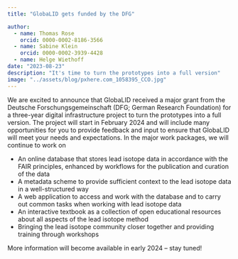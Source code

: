 ```yaml
---
title: "GlobaLID gets funded by the DFG"

author: 
  - name: Thomas Rose
    orcid: 0000-0002-8186-3566
  - name: Sabine Klein
    orcid: 0000-0002-3939-4428
  - name: Helge Wiethoff
date: "2023-08-23"
description: "It's time to turn the prototypes into a full version"
image: "../assets/blog/pxhere.com_1058395_CCO.jpg"
---
```


We are excited to announce that GlobaLID received a major grant from the Deutsche Forschungsgemeinschaft (DFG; German Research Foundation) for a three-year digital infrastructure project to turn the prototypes into a full version. The project will start in February 2024 and will include many opportunities for you to provide feedback and input to ensure that GlobaLID will meet your needs and expectations. In the major work packages, we will continue to work on 

* An online database that stores lead isotope data in accordance with the FAIR principles, enhanced by workflows for the publication and curation of the data
* A metadata scheme to provide sufficient context to the lead isotope data in a well-structured way
* A web application to access and work with the database and to carry out common tasks when working with lead isotope data
* An interactive textbook as a collection of open educational resources about all aspects of the lead isotope method
* Bringing the lead isotope community closer together and providing training through workshops 

More information will become available in early 2024 – stay tuned!
